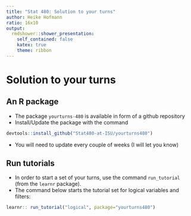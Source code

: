 ```yaml
---
title: "Stat 480: Solution to your turns"
author: Heike Hofmann
ratio: 16x10
output:
  rmdshower::shower_presentation:
    self_contained: false
    katex: true
    theme: ribbon
---
```


# Solution to your turns

## An R package

- The package `yourturns-480` is available in form of a github repository 
- Install/Update the package with the command
```r
devtools::install_github("Stat480-at-ISU/yourturns480")
```
- You will need to update every couple of weeks (I will let you know)

## Run tutorials

- In order to start a set of your turns, use the command `run_tutorial` (from the `learnr` package). 
- The command below starts the tutorial set for logical variables and filters:
```r
learnr:: run_tutorial("logical", package="yourturns480")
```
